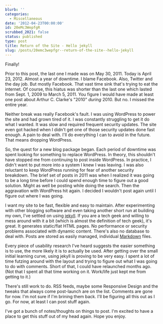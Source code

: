 ```yaml
---
blurb: ''
categories:
  - Miscellaneous
date: '2012-04-23T00:00:00'
id: 20eMc3WepfgR
scrubbed_2021: false
status: published
type: post
title: Return of the Site - Hello jekyll
slug: /posts/20emc3wepfgr--return-of-the-site--hello-jekyll
---
```


Finally!

Prior to this post, the last one I made was on May 30, 2011. Today is April 23, 2012. Almost a year of downtime. I blame Facebook. Also, Twitter and the day job. But mostly Facebook. That vast time sink that's trying to eat the internet. Of course, this hiatus was shorter than the last one which lasted from Sept. 1, 2009 to March 5, 2011. You figure I would have made at least one post about Arthur C. Clarke's "2010" *during* 2010. But no. I missed the entire year.

Neither break was really Facebook's fault. I was using WordPress to power the site and had grown tired of it. I was constantly struggling to get it do what I wanted. It was slow and required frequent security updates. The site even got hacked when I didn't get one of those security updates done fast enough. A pain to deal with. I'll do everything I can to avoid in the future. That means dropping WordPress.

So, the quest for a new blog package began. Each period of downtime was spent looking for something to replace WordPress. In theory, this shouldn't have stopped me from continuing to post inside WordPress. In practice, I didn't want to put more into a system I knew I was leaving. I was also reluctant to keep WordPress running for fear of another security breakdown. The brief set of posts in 2011 was when I realized it was going to be a long time before I could spend enough time to figure out a good solution. Might as well be posting while doing the search. Then the aggravation with WordPress hit again. I decided I wouldn't post again until I figure out where I was going.

I want my site to be fast, flexible and easy to maintain. After experimenting with other blogging software and even taking another short run at building my own, I've settled on using [jekyll][1]. If you are a tech geek and willing to mess around with it a bit (which is almost the definition of tech geek), it's great. It generates static/flat HTML pages. No performance or security problems associated with dynamic content. There's also no database to deal with. Posts are stored as easily managed, individual [Markdown][2] files.

Every piece of usability research I've heard suggests the easier something is to use, the more likely it is to actually be used. After getting over the small initial learning curve, using jekyll is proving to be very easy. I spent a lot of time futzing around with the layout and trying to figure out what I was going to do with comments. Short of that, I could have relaunched months ago. (Not that I spent all that time working on it. Work/life just kept me from getting to it.)

There's still work to do. RSS feeds, maybe some Responsive Design and the tweaks that always come post-launch are on the list. Comments are gone for now. I'm not sure if I'm brining them back. I'll be figuring all this out as I go. For now, at least I can post stuff again. 

I've got a bunch of notes/thoughts on things to post. I'm excited to have a place to get this stuff out of my head again. Hope you enjoy. 

[1]: https://github.com/mojombo/jekyll/blob/master/README.textile

[2]: http://daringfireball.net/projects/markdown/
